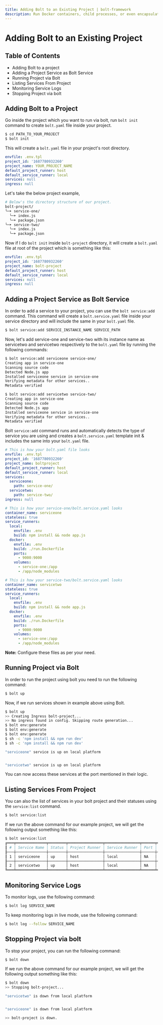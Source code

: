 ```yaml
---
title: Adding Bolt to an Existing Project | bolt-framework
description: Run Docker containers, child processes, or even encapsulate your entire project within a VM, all under one unified API.
---
```



<Meta title="Getting Started/Adding Bolt to an Existing Project" />

# Adding Bolt to an Existing Project

## Table of Contents

- Adding Bolt to a project
- Adding a Project Service as Bolt Service
- Running Project via Bolt
- Listing Services From Project
- Monitoring Service Logs
- Stopping Project via bolt

## Adding Bolt to a Project

Go inside the project which you want to run via bolt, run `bolt init` command to create `bolt.yaml` file inside your project.

```bash
$ cd PATH_TO_YOUR_PROJECT
$ bolt init
```

This will create a `bolt.yaml` file in your project's root directory.

```yaml
envfile: .env.tpl
project_id: '1687780932260'
project_name: YOUR_PROJECT_NAME
default_project_runner: host
default_service_runner: local
services: null
ingress: null
```

Let's take the below project example,

```bash
# Below's the directory structure of our project.
bolt-project/
╰─➤ service-one/
  ╰─➤ index.js
  ╰─➤ package.json
╰─➤ service-two/
  ╰─➤ index.js
  ╰─➤ package.json
```

Now if I do `bolt init` inside `bolt-project` directory, it will create a `bolt.yaml` file at root of the project which is something like this:

```yaml
envfile: .env.tpl
project_id: '1687780932260'
project_name: bolt-project
default_project_runner: host
default_service_runner: local
services: null
ingress: null
```

## Adding a Project Service as Bolt Service

In order to add a service to your project, you can use the `bolt service:add` command. This command will create a `bolt.service.yaml` file inside your service directory and will include the same in your `bolt.yaml` file.

```bash
$ bolt service:add SERVICE_INSTANCE_NAME SERVICE_PATH
```

Now, let's add service-one and service-two with its instance name as servicetwo and servicetwo respectively to the `bolt.yaml` file by running the following commands:

```bash
$ bolt service:add serviceone service-one/
Creating app in service-one
Scanning source code
Detected Node.js app
Installed serviceone service in service-one
Verifying metadata for other services..
Metadata verified
```

```bash
$ bolt service:add servicetwo service-two/
Creating app in service-one
Scanning source code
Detected Node.js app
Installed serviceone service in service-one
Verifying metadata for other services..
Metadata verified
```

Bolt `service:add` command runs and automatically detects the type of service you are using and creates a `bolt.service.yaml` template init & includes the same into your `bolt.yaml` file.

```yaml
# This is how your bolt.yaml file looks
envfile: .env.tpl
project_id: '1687780932260'
project_name: boltproject
default_project_runner: host
default_service_runner: local
services:
  serviceone:
    path: service-one/
  servicetwo:
    path: service-two/
ingress: null
```

```yaml
# This is how your service-one/bolt.service.yaml looks
container_name: serviceone
stateless: true
service_runners:
  local:
    envfile: .env
    build: npm install && node app.js
  docker:
    envfile: .env
    build: ./run.Dockerfile
    ports:
      - 9000:9000
    volumes:
      - service-one:/app
      - /app/node_modules
```

```yaml
# This is how your service-two/bolt.service.yaml looks
container_name: servicetwo
stateless: true
service_runners:
  local:
    envfile: .env
    build: npm install && node app.js
  docker:
    envfile: .env
    build: ./run.Dockerfile
    ports:
      - 9000:9000
    volumes:
      - service-one:/app
      - /app/node_modules
```

**Note:** Configure these files as per your need.

## Running Project via Bolt

In order to run the project using bolt you need to run the following command:

```bash
$ bolt up
```

Now, if we run services shown in example above using Bolt.

```bash
$ bolt up
>> Creating Ingress bolt-project...
>> No ingress found in config. Skipping route generation...
$ bolt env:generate
$ bolt env:generate
$ bolt env:generate
$ sh -c 'npm install && npm run dev'
$ sh -c 'npm install && npm run dev'

"serviceone" service is up on local platform


"servicetwo" service is up on local platform
```

You can now access these services at the port mentioned in their logic.

## Listing Services From Project

You can also the list of services in your bolt project and their statuses using the `service:list` command.

```bash
$ bolt service:list
```

If we run the above command for our example project, we will get the following output something like this:

```bash
$ bolt service:list
╔═══╤══════════════╤════════╤════════════════╤════════════════╤══════╤═══════════╗
║ # │ Service Name │ Status │ Project Runner │ Service Runner │ Port │ ProcessId ║
╟───┼──────────────┼────────┼────────────────┼────────────────┼──────┼───────────╢
║ 1 │ serviceone   │ up     │ host           │ local          │ NA   │ 6220      ║
╟───┼──────────────┼────────┼────────────────┼────────────────┼──────┼───────────╢
║ 2 │ servicetwo   │ up     │ host           │ local          │ NA   │ 6221      ║
╚═══╧══════════════╧════════╧════════════════╧════════════════╧══════╧═══════════╝
```

## Monitoring Service Logs

To monitor logs, use the following command:

```bash
$ bolt log SERVICE_NAME
```

To keep monitoring logs in live mode, use the following command:

```bash
$ bolt log --follow SERVICE_NAME
```

## Stopping Project via bolt

To stop your project, you can run the following command:

```bash
$ bolt down
```

If we run the above command for our example project, we will get the following output something like this:

```bash
$ bolt down
>> Stopping bolt-project...

"servicetwo" is down from local platform


"serviceone" is down from local platform

>> bolt-project is down.
```
